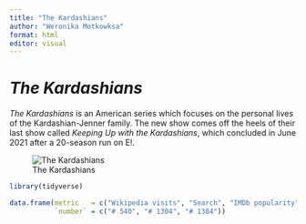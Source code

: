 ```yaml
---
title: "The Kardashians"
author: "Weronika Motkowksa"
format: html
editor: visual
---
```


# *The Kardashians*

*The Kardashians* is an American series which focuses on the personal lives of the Kardashian-Jenner family. The new show comes off the heels of their last show called *Keeping Up with the Kardashians*, which concluded in June 2021 after a 20-season run on E!.

![The Kardashians](kards.jpg)

```r
library(tidyverse)
```

```r
data.frame(metric   = c("Wikipedia visits", "Search", "IMDb popularity"),
           `number` = c("# 540", "# 1304", "# 1384"))
```
